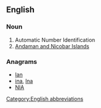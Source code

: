 {{also|ani|anı}}
==English==

===Noun===
{{head|en|noun}}

# Automatic Number Identification
# [[Andaman and Nicobar Islands]]

===Anagrams===
* [[Ian#English|Ian]]
* [[ina#English|ina]], [[Ina#English|Ina]]
* [[NIA#English|NIA]]

[[Category:English abbreviations]]